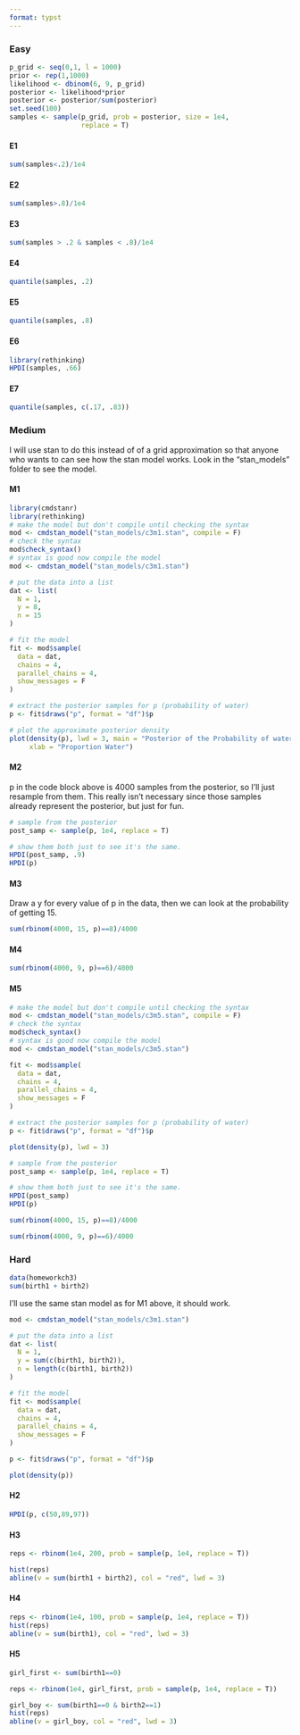 ```yaml
---
format: typst
---
```


### Easy

```r
p_grid <- seq(0,1, l = 1000)
prior <- rep(1,1000)
likelihood <- dbinom(6, 9, p_grid)
posterior <- likelihood*prior
posterior <- posterior/sum(posterior)
set.seed(100)
samples <- sample(p_grid, prob = posterior, size = 1e4, 
                  replace = T)

```


#### E1

```r
sum(samples<.2)/1e4
```

#### E2

```r
sum(samples>.8)/1e4
```

#### E3

```r
sum(samples > .2 & samples < .8)/1e4
```

#### E4

```r
quantile(samples, .2)
```

#### E5

```r
quantile(samples, .8)
```
#### E6

```r
library(rethinking)
HPDI(samples, .66)
```

#### E7

```r
quantile(samples, c(.17, .83))
```

### Medium

I will use stan to do this instead of of a grid approximation so that anyone who wants to can see how the stan model works. Look in the "stan_models" folder to see the model.

#### M1

```r
library(cmdstanr)
library(rethinking)
# make the model but don't compile until checking the syntax
mod <- cmdstan_model("stan_models/c3m1.stan", compile = F)
# check the syntax
mod$check_syntax()
# syntax is good now compile the model
mod <- cmdstan_model("stan_models/c3m1.stan")

# put the data into a list
dat <- list(
  N = 1, 
  y = 8,
  n = 15
)

# fit the model
fit <- mod$sample(
  data = dat,
  chains = 4,
  parallel_chains = 4,
  show_messages = F
)

# extract the posterior samples for p (probability of water)
p <- fit$draws("p", format = "df")$p

# plot the approximate posterior density
plot(density(p), lwd = 3, main = "Posterior of the Probability of water",
     xlab = "Proportion Water")
```

#### M2

p in the code block above is 4000 samples from the posterior, so I'll just resample from them. This really isn't necessary since those samples already represent the posterior, but just for fun.
```r
# sample from the posterior
post_samp <- sample(p, 1e4, replace = T)

# show them both just to see it's the same. 
HPDI(post_samp, .9)
HPDI(p)
```
#### M3

Draw a y for every value of p in the data, then we can look at the probability of getting 15.

```r
sum(rbinom(4000, 15, p)==8)/4000
```
#### M4

```r
sum(rbinom(4000, 9, p)==6)/4000
```
#### M5

```r
# make the model but don't compile until checking the syntax
mod <- cmdstan_model("stan_models/c3m5.stan", compile = F)
# check the syntax
mod$check_syntax()
# syntax is good now compile the model
mod <- cmdstan_model("stan_models/c3m5.stan")

fit <- mod$sample(
  data = dat,
  chains = 4,
  parallel_chains = 4,
  show_messages = F
)

# extract the posterior samples for p (probability of water)
p <- fit$draws("p", format = "df")$p

plot(density(p), lwd = 3)

# sample from the posterior
post_samp <- sample(p, 1e4, replace = T)

# show them both just to see it's the same. 
HPDI(post_samp)
HPDI(p)

sum(rbinom(4000, 15, p)==8)/4000

sum(rbinom(4000, 9, p)==6)/4000
```
### Hard

```r
data(homeworkch3)
sum(birth1 + birth2)
```

I'll use the same stan model as for M1 above, it should work.

```r
mod <- cmdstan_model("stan_models/c3m1.stan")

# put the data into a list
dat <- list(
  N = 1, 
  y = sum(c(birth1, birth2)),
  n = length(c(birth1, birth2))
)

# fit the model
fit <- mod$sample(
  data = dat,
  chains = 4,
  parallel_chains = 4,
  show_messages = F
)

p <- fit$draws("p", format = "df")$p

plot(density(p))
```


#### H2

```r
HPDI(p, c(50,89,97))
```

#### H3

```r
reps <- rbinom(1e4, 200, prob = sample(p, 1e4, replace = T))

hist(reps)
abline(v = sum(birth1 + birth2), col = "red", lwd = 3)
```

#### H4

```r
reps <- rbinom(1e4, 100, prob = sample(p, 1e4, replace = T))
hist(reps)
abline(v = sum(birth1), col = "red", lwd = 3)
```

#### H5

```r
girl_first <- sum(birth1==0)

reps <- rbinom(1e4, girl_first, prob = sample(p, 1e4, replace = T))

girl_boy <- sum(birth1==0 & birth2==1)
hist(reps)
abline(v = girl_boy, col = "red", lwd = 3)

```

